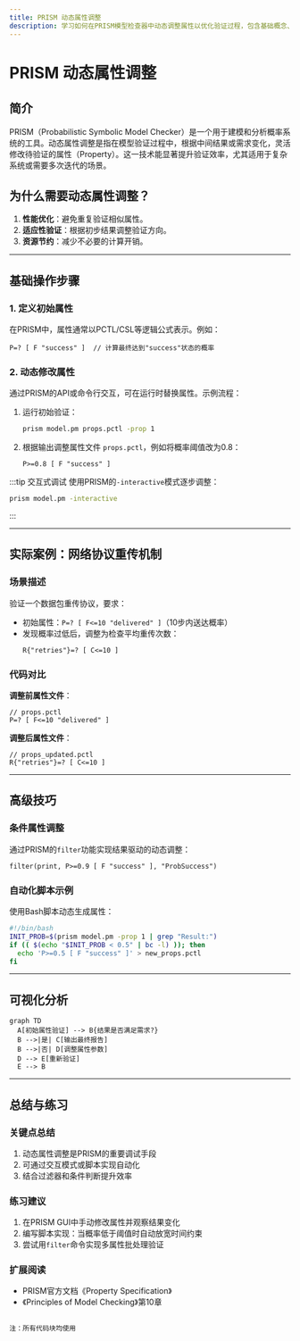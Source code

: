 ```yaml
---
title: PRISM 动态属性调整
description: 学习如何在PRISM模型检查器中动态调整属性以优化验证过程，包含基础概念、操作方法和实际案例。
---
```


# PRISM 动态属性调整

## 简介

PRISM（Probabilistic Symbolic Model Checker）是一个用于建模和分析概率系统的工具。动态属性调整是指在模型验证过程中，根据中间结果或需求变化，灵活修改待验证的属性（Property）。这一技术能显著提升验证效率，尤其适用于复杂系统或需要多次迭代的场景。

## 为什么需要动态属性调整？

1. **性能优化**：避免重复验证相似属性。
2. **适应性验证**：根据初步结果调整验证方向。
3. **资源节约**：减少不必要的计算开销。

---

## 基础操作步骤

### 1. 定义初始属性
在PRISM中，属性通常以PCTL/CSL等逻辑公式表示。例如：
```prism
P=? [ F "success" ]  // 计算最终达到"success"状态的概率
```

### 2. 动态修改属性
通过PRISM的API或命令行交互，可在运行时替换属性。示例流程：
1. 运行初始验证：
   ```bash
   prism model.pm props.pctl -prop 1
   ```
2. 根据输出调整属性文件 `props.pctl`，例如将概率阈值改为0.8：
   ```prism
   P>=0.8 [ F "success" ]
   ```

:::tip 交互式调试
使用PRISM的`-interactive`模式逐步调整：
```bash
prism model.pm -interactive
```
:::

---

## 实际案例：网络协议重传机制

### 场景描述
验证一个数据包重传协议，要求：
- 初始属性：`P=? [ F<=10 "delivered" ]`（10步内送达概率）
- 发现概率过低后，调整为检查平均重传次数：
  ```prism
  R{"retries"}=? [ C<=10 ]
  ```

### 代码对比
**调整前属性文件**：
```prism
// props.pctl
P=? [ F<=10 "delivered" ]
```

**调整后属性文件**：
```prism
// props_updated.pctl
R{"retries"}=? [ C<=10 ]
```

---

## 高级技巧

### 条件属性调整
通过PRISM的`filter`功能实现结果驱动的动态调整：
```prism
filter(print, P>=0.9 [ F "success" ], "ProbSuccess")
```

### 自动化脚本示例
使用Bash脚本动态生成属性：
```bash
#!/bin/bash
INIT_PROB=$(prism model.pm -prop 1 | grep "Result:")
if (( $(echo "$INIT_PROB < 0.5" | bc -l) )); then
  echo 'P>=0.5 [ F "success" ]' > new_props.pctl
fi
```

---

## 可视化分析

```mermaid
graph TD
  A[初始属性验证] --> B{结果是否满足需求?}
  B -->|是| C[输出最终报告]
  B -->|否| D[调整属性参数]
  D --> E[重新验证]
  E --> B
```

---

## 总结与练习

### 关键点总结
1. 动态属性调整是PRISM的重要调试手段
2. 可通过交互模式或脚本实现自动化
3. 结合过滤器和条件判断提升效率

### 练习建议
1. 在PRISM GUI中手动修改属性并观察结果变化
2. 编写脚本实现：当概率低于阈值时自动放宽时间约束
3. 尝试用`filter`命令实现多属性批处理验证

### 扩展阅读
- PRISM官方文档《Property Specification》
- 《Principles of Model Checking》第10章
``` 

注：所有代码块均使用 